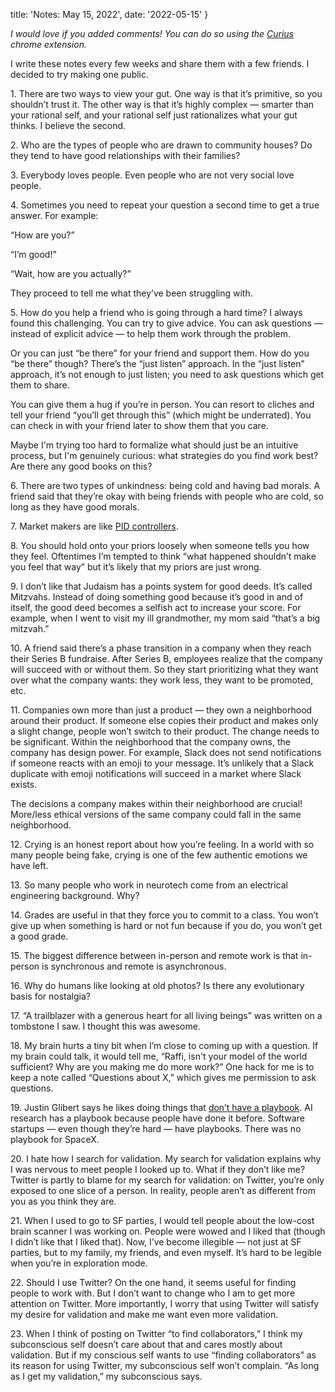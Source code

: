   title: 'Notes: May 15, 2022',
  date: '2022-05-15'
}


<PostHeader title={metadata.title} date={metadata.date} />

_I would love if you added comments! You can do so using the [Curius](https://curius.app) chrome extension._

I write these notes every few weeks and share them with a few friends. I decided to try making one public.

1\. There are two ways to view your gut. One way is that it’s primitive, so you shouldn’t trust it. The other way is that it’s highly complex — smarter than your rational self, and your rational self just rationalizes what your gut thinks. I believe the second.

2\. Who are the types of people who are drawn to community houses? Do they tend to have good relationships with their families?

3\. Everybody loves people. Even people who are not very social love people.

4\. Sometimes you need to repeat your question a second time to get a true answer. For example:

“How are you?”

“I’m good!”

“Wait, how are you actually?”

They proceed to tell me what they’ve been struggling with.

5\. How do you help a friend who is going through a hard time? I always found this challenging. You can try to give advice. You can ask questions — instead of explicit advice — to help them work through the problem.

Or you can just “be there” for your friend and support them. How do you “be there” though? There’s the “just listen” approach. In the “just listen” approach, it’s not enough to just listen; you need to ask questions which get them to share.

You can give them a hug if you’re in person. You can resort to cliches and tell your friend “you’ll get through this” (which might be underrated). You can check in with your friend later to show them that you care.

Maybe I'm trying too hard to formalize what should just be an intuitive process, but I'm genuinely curious: what strategies do you find work best? Are there any good books on this?

6\. There are two types of unkindness: being cold and having bad morals. A friend said that they’re okay with being friends with people who are cold, so long as they have good morals.

7\. Market makers are like [PID controllers](https://en.wikipedia.org/wiki/PID_controller).

8\. You should hold onto your priors loosely when someone tells you how they feel. Oftentimes I’m tempted to think “what happened shouldn’t make you feel that way” but it’s likely that my priors are just wrong.

9\. I don’t like that Judaism has a points system for good deeds. It’s called Mitzvahs. Instead of doing something good because it’s good in and of itself, the good deed becomes a selfish act to increase your score. For example, when I went to visit my ill grandmother, my mom said “that’s a big mitzvah.”

10\. A friend said there’s a phase transition in a company when they reach their Series B fundraise. After Series B, employees realize that the company will succeed with or without them. So they start prioritizing what they want over what the company wants: they work less, they want to be promoted, etc.

11\. Companies own more than just a product — they own a neighborhood around their product. If someone else copies their product and makes only a slight change, people won’t switch to their product. The change needs to be significant. Within the neighborhood that the company owns, the company has design power. For example, Slack does not send notifications if someone reacts with an emoji to your message. It’s unlikely that a Slack duplicate with emoji notifications will succeed in a market where Slack exists.

The decisions a company makes within their neighborhood are crucial! More/less ethical versions of the same company could fall in the same neighborhood.

12\. Crying is an honest report about how you’re feeling. In a world with so many people being fake, crying is one of the few authentic emotions we have left.

13\. So many people who work in neurotech come from an electrical engineering background. Why?

14\. Grades are useful in that they force you to commit to a class. You won’t give up when something is hard or not fun because if you do, you won’t get a good grade.

15\. The biggest difference between in-person and remote work is that in-person is synchronous and remote is asynchronous.

16\. Why do humans like looking at old photos? Is there any evolutionary basis for nostalgia?

17\. “A trailblazer with a generous heart for all living beings” was written on a tombstone I saw. I thought this was awesome.

18\. My brain hurts a tiny bit when I’m close to coming up with a question. If my brain could talk, it would tell me, “Raffi, isn't your model of the world sufficient? Why are you making me do more work?” One hack for me is to keep a note called “Questions about X,” which gives me permission to ask questions.

19\. Justin Glibert says he likes doing things that [don’t have a playbook](https://masterplan.substack.com/p/master-plan-justin-glibert-foundation?curius=521%2C3%2C1599%2C1294%2C1417%2C30%2C1419&s=r). AI research has a playbook because people have done it before. Software startups — even though they’re hard — have playbooks. There was no playbook for SpaceX.

20\. I hate how I search for validation. My search for validation explains why I was nervous to meet people I looked up to. What if they don’t like me? Twitter is partly to blame for my search for validation: on Twitter, you’re only exposed to one slice of a person. In reality, people aren’t as different from you as you think they are.

21\. When I used to go to SF parties, I would tell people about the low-cost brain scanner I was working on. People were wowed and I liked that (though I didn’t like that I liked that). Now, I’ve become illegible — not just at SF parties, but to my family, my friends, and even myself. It’s hard to be legible when you’re in exploration mode.

22\. Should I use Twitter? On the one hand, it seems useful for finding people to work with. But I don’t want to change who I am to get more attention on Twitter. More importantly, I worry that using Twitter will satisfy my desire for validation and make me want even more validation.

23\. When I think of posting on Twitter “to find collaborators,” I think my subconscious self doesn’t care about that and cares mostly about validation. But if my conscious self wants to use “finding collaborators” as its reason for using Twitter, my subconscious self won’t complain. “As long as I get my validation,” my subconscious says.